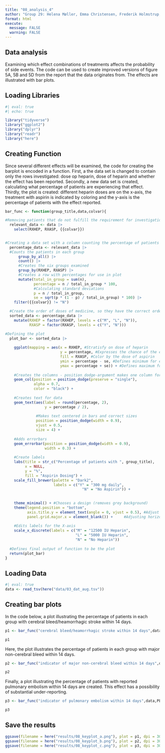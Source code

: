 ```yaml
---
title: "08_analysis_4"
author: "Group 29: Helena Møller, Emma Christensen, Frederik Holmstrup, Casper Harreby & Laura Christiansen"
format: html
execute: 
  message: FALSE
  warning: FALSE
---
```


## Data analysis

Examining which effect combinations of treatments affects the probability of side events. The code can be used to create improved versions of figure 5A, 5B and 5D from the report that the data originates from. The effects are illustrated with bar plots.

## Loading Libraries

```r
#| eval: true
#| echo: true

library("tidyverse")
library("ggplot2")
library("dplyr")
library("readr")
library("here")
```

## Creating Function

Since several different effects will be examined, the code for creating the barplot is encoded in a function. First, a the data set is changed to contain only the rows investigated: dose op heparin, dose of heparin and whether the effect has been reported. Secondly, a new data set is created, calculating what percentage of patients are experiencing that effect. Thirdly, the plot is created: different heparin doses are on the x-axis, the treatment with aspirin is indicated by coloring and the y-axis is the percentage of patients with the effect reported.

```r
bar_func <- function(group_title,data,colvar){

#Removing patients that do not fulfill the requirement for investigation
  relevant_data <- data |> 
    select(RXHEP, RXASP, {{colvar}})

  
#Creating a data set with a column counting the percentage of patients with reported effect
  percentage_data <- relevant_data |>
  #Counts the patients in each group
      group_by_all() |> 
      count() |> 
      #Creates the six groups examined
      group_by(RXHEP, RXASP) |>
      #Creates a row with percentages for use in plot
      mutate(total_in_group = sum(n),
             percentage = n / total_in_group * 100,
             #Calculating standard deviations
             p = n / total_in_group,
             se = sqrt(p * (1 - p) / total_in_group) * 100) |> 
    filter({{colvar}} != "N")

  #Create the order of doses of medicine, so they have the correct order in the plot
  sorted_data <- percentage_data |> 
    mutate(RXHEP = factor(RXHEP, levels = c("M", "L", "N")),
           RXASP = factor(RXASP, levels = c("Y", "N")))

#Defining the plot
  plot_bar <- sorted_data |>   
  
    ggplot(mapping = aes(x = RXHEP, #Stratisfy on dose of heparin
                         y = percentage, #Expresses the chance of the event happening 
                         fill = RXASP, #Color by the dose of aspirin
                         ymin = percentage - se, #Defines minimum for error bars
                         ymax = percentage + se)) + #Defines maximum for error bars
               
    #Creates the columns - position_dodge-argument makes one column for each group
    geom_col(position = position_dodge(preserve = "single"), 
             alpha = 0.7,
             color = "black") +
    
    #Creates text for data 
    geom_text(aes(label = round(percentage, 2),
                  y = percentage / 2),
              
              #Makes text centered in bars and correct sizes
              position = position_dodge(width = 0.9),
              vjust = 0.5,
              size = 4) +
    
    #Adds errorbars
    geom_errorbar(position = position_dodge(width = 0.9),
                  width = 0.3) +
    
    #Create labels 
    labs(title = str_c("Percentage of patients with ", group_title),
         x = NULL,
         y = "%",
         fill = "Aspirin Dosing") +
    scale_fill_brewer(palette = "Dark2",
                      labels = c("Y" = "300 mg daily",
                                   "N" = "No Aspirin")) +
    
    
    theme_minimal() + #Chooses a design (removes grey background)
    theme(legend.position = "bottom",
          axis.title.y = element_text(angle = 0, vjust = 0.5), #Adjust y-axis tet
          panel.grid.major.x = element_blank()) +     #Adjusting horizontal lines
    
    #Edits labels for the X-axis
    scale_x_discrete(labels = c("M" = "12500 IU Heparin",
                                "L" = "5000 IU Heparin",
                                "N" = "No Heparin"))
  
  #Defines final output of function to be the plot
  return(plot_bar)
}
```

## Loading Data

```r
#| eval: true
data <- read_tsv(here("data/03_dat_aug.tsv"))
```

## Creating bar plots

In the code below, a plot illustrating the percentage of patients in each group with cerebral bleed/heamorrhagic stroke within 14 days.

```r
p1 <- bar_func("cerebral bleed/heamorrhagic stroke within 14 days",data,H14)

p1
```

Here, the plot illustrates the percentage of patients in each group with major non-cerebral bleed within 14 days.

```r
p2 <- bar_func("indicator of major non-cerebral bleed within 14 days",data,TRAN14)

p2
```

Finally, a plot illustrating the percentage of patients with reported pulmonary embolism within 14 days are created. This effect has a possibility of substantial under-reporting.

```r
p3 <- bar_func("indicator of pulmonary embolism within 14 days",data,PE14)

p3
```

## Save the results

```r
ggsave(filename = here("results/08_keyplot_a.png"), plot = p1, dpi = 300, bg = "white")  
ggsave(filename = here("results/08_keyplot_b.png"), plot = p2, dpi = 300, bg = "white")
ggsave(filename = here("results/08_keyplot_c.png"), plot = p3, dpi = 300, bg = "white")
```
